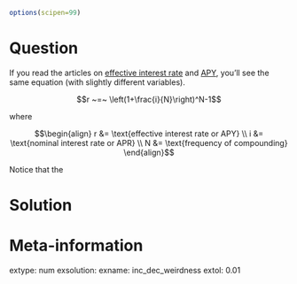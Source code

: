 ```r
options(scipen=99)

```

Question
========

<!-- Savings accounts often earn interest payments. Those payments are typically added to the account, so the account grows, and then that in turn increases how much is added by the next interest payment. This phenomenon of interest payments later earning interest is called [compound interest](https://en.wikipedia.org/wiki/Compound_interest). Because the growth of the savings account is proportional to the current value, we get exponential growth. -->

If you read the articles on [effective interest rate](https://en.wikipedia.org/wiki/Effective_interest_rate) and [APY](https://en.wikipedia.org/wiki/Annual_percentage_yield), you'll see the same equation (with slightly different variables).

$$r ~=~ \left(1+\frac{i}{N}\right)^N-1$$

where

$$\begin{align}
r &= \text{effective interest rate or APY} \\
i &= \text{nominal interest rate or APR} \\
N &= \text{frequency of compounding}
\end{align}$$

Notice that the 






Solution
========




Meta-information
============
extype: num
exsolution: 
exname: inc_dec_weirdness
extol: 0.01